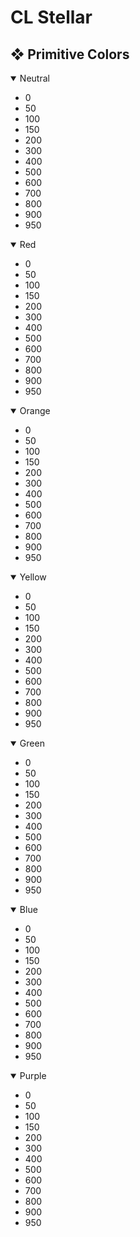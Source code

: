 
<Meta title="CL Stellar" />

<main id="cl-doc">
  <h1 class="mb-8 font-semibold text-4xl">CL Stellar</h1>
  <section>
    <h2 class="font-semibold text-2xl border-0">❖ Primitive Colors</h2>
    <div class="grid gap-6 mt-6">
      <details open>
        <summary class="font-semibold text-lg border-0">Neutral</summary>
        <ul class="flex flex-wrap gap-4 mt-2">
          <li class="relative w-8 h-8 rounded-full bg-cl-neutral-0 transition-transform hover:scale-110 hover:shadow-md border border-cl-neutral-50">
            <div class="absolute inset-0 flex items-center justify-center text-xs opacity-30 transition-opacity hover:opacity-100 text-black">
              0
            </div>
          </li>
          <li class="relative w-8 h-8 rounded-full bg-cl-neutral-50 transition-transform hover:scale-110 hover:shadow-md">
            <div class="absolute inset-0 flex items-center justify-center text-xs opacity-30 transition-opacity hover:opacity-100 text-black">
              50
            </div>
          </li>
          <li class="relative w-8 h-8 rounded-full bg-cl-neutral-100 transition-transform hover:scale-110 hover:shadow-md">
            <div class="absolute inset-0 flex items-center justify-center text-xs opacity-30 transition-opacity hover:opacity-100 text-black">
              100
            </div>
          </li>
          <li class="relative w-8 h-8 rounded-full bg-cl-neutral-150 transition-transform hover:scale-110 hover:shadow-md">
            <div class="absolute inset-0 flex items-center justify-center text-xs opacity-30 transition-opacity hover:opacity-100 text-black">
              150
            </div>
          </li>
          <li class="relative w-8 h-8 rounded-full bg-cl-neutral-200 transition-transform hover:scale-110 hover:shadow-md">
            <div class="absolute inset-0 flex items-center justify-center text-xs opacity-30 transition-opacity hover:opacity-100 text-black">
              200
            </div>
          </li>
          <li class="relative w-8 h-8 rounded-full bg-cl-neutral-300 transition-transform hover:scale-110 hover:shadow-md">
            <div class="absolute inset-0 flex items-center justify-center text-xs opacity-30 transition-opacity hover:opacity-100 text-white">
              300
            </div>
          </li>
          <li class="relative w-8 h-8 rounded-full bg-cl-neutral-400 transition-transform hover:scale-110 hover:shadow-md">
            <div class="absolute inset-0 flex items-center justify-center text-xs opacity-30 transition-opacity hover:opacity-100 text-white">
              400
            </div>
          </li>
          <li class="relative w-8 h-8 rounded-full bg-cl-neutral-500 transition-transform hover:scale-110 hover:shadow-md">
            <div class="absolute inset-0 flex items-center justify-center text-xs opacity-30 transition-opacity hover:opacity-100 text-white">
              500
            </div>
          </li>
          <li class="relative w-8 h-8 rounded-full bg-cl-neutral-600 transition-transform hover:scale-110 hover:shadow-md">
            <div class="absolute inset-0 flex items-center justify-center text-xs opacity-30 transition-opacity hover:opacity-100 text-white">
              600
            </div>
          </li>
          <li class="relative w-8 h-8 rounded-full bg-cl-neutral-700 transition-transform hover:scale-110 hover:shadow-md">
            <div class="absolute inset-0 flex items-center justify-center text-xs opacity-30 transition-opacity hover:opacity-100 text-white">
              700
            </div>
          </li>
          <li class="relative w-8 h-8 rounded-full bg-cl-neutral-800 transition-transform hover:scale-110 hover:shadow-md">
            <div class="absolute inset-0 flex items-center justify-center text-xs opacity-30 transition-opacity hover:opacity-100 text-white">
              800
            </div>
          </li>
          <li class="relative w-8 h-8 rounded-full bg-cl-neutral-900 transition-transform hover:scale-110 hover:shadow-md">
            <div class="absolute inset-0 flex items-center justify-center text-xs opacity-30 transition-opacity hover:opacity-100 text-white">
              900
            </div>
          </li>
          <li class="relative w-8 h-8 rounded-full bg-cl-neutral-950 transition-transform hover:scale-110 hover:shadow-md">
            <div class="absolute inset-0 flex items-center justify-center text-xs opacity-30 transition-opacity hover:opacity-100 text-white">
              950
            </div>
          </li>
        </ul>
      </details>
      <details open>
        <summary class="font-semibold text-lg border-0">Red</summary>
        <ul class="flex flex-wrap gap-4 mt-2">
          <li class="relative w-8 h-8 rounded-full bg-cl-red-0 transition-transform hover:scale-110 hover:shadow-md">
            <div class="absolute inset-0 flex items-center justify-center text-xs opacity-30 transition-opacity hover:opacity-100 text-black">
              0
            </div>
          </li>
          <li class="relative w-8 h-8 rounded-full bg-cl-red-50 transition-transform hover:scale-110 hover:shadow-md">
            <div class="absolute inset-0 flex items-center justify-center text-xs opacity-30 transition-opacity hover:opacity-100 text-black">
              50
            </div>
          </li>
          <li class="relative w-8 h-8 rounded-full bg-cl-red-100 transition-transform hover:scale-110 hover:shadow-md">
            <div class="absolute inset-0 flex items-center justify-center text-xs opacity-30 transition-opacity hover:opacity-100 text-black">
              100
            </div>
          </li>
          <li class="relative w-8 h-8 rounded-full bg-cl-red-150 transition-transform hover:scale-110 hover:shadow-md">
            <div class="absolute inset-0 flex items-center justify-center text-xs opacity-30 transition-opacity hover:opacity-100 text-black">
              150
            </div>
          </li>
          <li class="relative w-8 h-8 rounded-full bg-cl-red-200 transition-transform hover:scale-110 hover:shadow-md">
            <div class="absolute inset-0 flex items-center justify-center text-xs opacity-30 transition-opacity hover:opacity-100 text-black">
              200
            </div>
          </li>
          <li class="relative w-8 h-8 rounded-full bg-cl-red-300 transition-transform hover:scale-110 hover:shadow-md">
            <div class="absolute inset-0 flex items-center justify-center text-xs opacity-30 transition-opacity hover:opacity-100 text-white">
              300
            </div>
          </li>
          <li class="relative w-8 h-8 rounded-full bg-cl-red-400 transition-transform hover:scale-110 hover:shadow-md">
            <div class="absolute inset-0 flex items-center justify-center text-xs opacity-30 transition-opacity hover:opacity-100 text-white">
              400
            </div>
          </li>
          <li class="relative w-8 h-8 rounded-full bg-cl-red-500 transition-transform hover:scale-110 hover:shadow-md">
            <div class="absolute inset-0 flex items-center justify-center text-xs opacity-30 transition-opacity hover:opacity-100 text-white">
              500
            </div>
          </li>
          <li class="relative w-8 h-8 rounded-full bg-cl-red-600 transition-transform hover:scale-110 hover:shadow-md">
            <div class="absolute inset-0 flex items-center justify-center text-xs opacity-30 transition-opacity hover:opacity-100 text-white">
              600
            </div>
          </li>
          <li class="relative w-8 h-8 rounded-full bg-cl-red-700 transition-transform hover:scale-110 hover:shadow-md">
            <div class="absolute inset-0 flex items-center justify-center text-xs opacity-30 transition-opacity hover:opacity-100 text-white">
              700
            </div>
          </li>
          <li class="relative w-8 h-8 rounded-full bg-cl-red-800 transition-transform hover:scale-110 hover:shadow-md">
            <div class="absolute inset-0 flex items-center justify-center text-xs opacity-30 transition-opacity hover:opacity-100 text-white">
              800
            </div>
          </li>
          <li class="relative w-8 h-8 rounded-full bg-cl-red-900 transition-transform hover:scale-110 hover:shadow-md">
            <div class="absolute inset-0 flex items-center justify-center text-xs opacity-30 transition-opacity hover:opacity-100 text-white">
              900
            </div>
          </li>
          <li class="relative w-8 h-8 rounded-full bg-cl-red-950 transition-transform hover:scale-110 hover:shadow-md">
            <div class="absolute inset-0 flex items-center justify-center text-xs opacity-30 transition-opacity hover:opacity-100 text-white">
              950
            </div>
          </li>
        </ul>
      </details>
      <details open>
        <summary class="font-semibold text-lg border-0">Orange</summary>
        <ul class="flex flex-wrap gap-4 mt-2">
          <li class="relative w-8 h-8 rounded-full bg-cl-orange-0 transition-transform hover:scale-110 hover:shadow-md">
            <div class="absolute inset-0 flex items-center justify-center text-xs opacity-30 transition-opacity hover:opacity-100 text-black">
              0
            </div>
          </li>
          <li class="relative w-8 h-8 rounded-full bg-cl-orange-50 transition-transform hover:scale-110 hover:shadow-md">
            <div class="absolute inset-0 flex items-center justify-center text-xs opacity-30 transition-opacity hover:opacity-100 text-black">
              50
            </div>
          </li>
          <li class="relative w-8 h-8 rounded-full bg-cl-orange-100 transition-transform hover:scale-110 hover:shadow-md">
            <div class="absolute inset-0 flex items-center justify-center text-xs opacity-30 transition-opacity hover:opacity-100 text-black">
              100
            </div>
          </li>
          <li class="relative w-8 h-8 rounded-full bg-cl-orange-150 transition-transform hover:scale-110 hover:shadow-md">
            <div class="absolute inset-0 flex items-center justify-center text-xs opacity-30 transition-opacity hover:opacity-100 text-black">
              150
            </div>
          </li>
          <li class="relative w-8 h-8 rounded-full bg-cl-orange-200 transition-transform hover:scale-110 hover:shadow-md">
            <div class="absolute inset-0 flex items-center justify-center text-xs opacity-30 transition-opacity hover:opacity-100 text-black">
              200
            </div>
          </li>
          <li class="relative w-8 h-8 rounded-full bg-cl-orange-300 transition-transform hover:scale-110 hover:shadow-md">
            <div class="absolute inset-0 flex items-center justify-center text-xs opacity-30 transition-opacity hover:opacity-100 text-black">
              300
            </div>
          </li>
          <li class="relative w-8 h-8 rounded-full bg-cl-orange-400 transition-transform hover:scale-110 hover:shadow-md">
            <div class="absolute inset-0 flex items-center justify-center text-xs opacity-30 transition-opacity hover:opacity-100 text-black">
              400
            </div>
          </li>
          <li class="relative w-8 h-8 rounded-full bg-cl-orange-500 transition-transform hover:scale-110 hover:shadow-md">
            <div class="absolute inset-0 flex items-center justify-center text-xs opacity-30 transition-opacity hover:opacity-100 text-white">
              500
            </div>
          </li>
          <li class="relative w-8 h-8 rounded-full bg-cl-orange-600 transition-transform hover:scale-110 hover:shadow-md">
            <div class="absolute inset-0 flex items-center justify-center text-xs opacity-30 transition-opacity hover:opacity-100 text-white">
              600
            </div>
          </li>
          <li class="relative w-8 h-8 rounded-full bg-cl-orange-700 transition-transform hover:scale-110 hover:shadow-md">
            <div class="absolute inset-0 flex items-center justify-center text-xs opacity-30 transition-opacity hover:opacity-100 text-white">
              700
            </div>
          </li>
          <li class="relative w-8 h-8 rounded-full bg-cl-orange-800 transition-transform hover:scale-110 hover:shadow-md">
            <div class="absolute inset-0 flex items-center justify-center text-xs opacity-30 transition-opacity hover:opacity-100 text-white">
              800
            </div>
          </li>
          <li class="relative w-8 h-8 rounded-full bg-cl-orange-900 transition-transform hover:scale-110 hover:shadow-md">
            <div class="absolute inset-0 flex items-center justify-center text-xs opacity-30 transition-opacity hover:opacity-100 text-white">
              900
            </div>
          </li>
          <li class="relative w-8 h-8 rounded-full bg-cl-orange-950 transition-transform hover:scale-110 hover:shadow-md">
            <div class="absolute inset-0 flex items-center justify-center text-xs opacity-30 transition-opacity hover:opacity-100 text-white">
              950
            </div>
          </li>
        </ul>
      </details>
      <details open>
        <summary class="font-semibold text-lg border-0">Yellow</summary>
        <ul class="flex flex-wrap gap-4 mt-2">
          <li class="relative w-8 h-8 rounded-full bg-cl-yellow-0 transition-transform hover:scale-110 hover:shadow-md">
            <div class="absolute inset-0 flex items-center justify-center text-xs opacity-30 transition-opacity hover:opacity-100 text-black">
              0
            </div>
          </li>
          <li class="relative w-8 h-8 rounded-full bg-cl-yellow-50 transition-transform hover:scale-110 hover:shadow-md">
            <div class="absolute inset-0 flex items-center justify-center text-xs opacity-30 transition-opacity hover:opacity-100 text-black">
              50
            </div>
          </li>
          <li class="relative w-8 h-8 rounded-full bg-cl-yellow-100 transition-transform hover:scale-110 hover:shadow-md">
            <div class="absolute inset-0 flex items-center justify-center text-xs opacity-30 transition-opacity hover:opacity-100 text-black">
              100
            </div>
          </li>
          <li class="relative w-8 h-8 rounded-full bg-cl-yellow-150 transition-transform hover:scale-110 hover:shadow-md">
            <div class="absolute inset-0 flex items-center justify-center text-xs opacity-30 transition-opacity hover:opacity-100 text-black">
              150
            </div>
          </li>
          <li class="relative w-8 h-8 rounded-full bg-cl-yellow-200 transition-transform hover:scale-110 hover:shadow-md">
            <div class="absolute inset-0 flex items-center justify-center text-xs opacity-30 transition-opacity hover:opacity-100 text-black">
              200
            </div>
          </li>
          <li class="relative w-8 h-8 rounded-full bg-cl-yellow-300 transition-transform hover:scale-110 hover:shadow-md">
            <div class="absolute inset-0 flex items-center justify-center text-xs opacity-30 transition-opacity hover:opacity-100 text-black">
              300
            </div>
          </li>
          <li class="relative w-8 h-8 rounded-full bg-cl-yellow-400 transition-transform hover:scale-110 hover:shadow-md">
            <div class="absolute inset-0 flex items-center justify-center text-xs opacity-30 transition-opacity hover:opacity-100 text-black">
              400
            </div>
          </li>
          <li class="relative w-8 h-8 rounded-full bg-cl-yellow-500 transition-transform hover:scale-110 hover:shadow-md">
            <div class="absolute inset-0 flex items-center justify-center text-xs opacity-30 transition-opacity hover:opacity-100 text-black">
              500
            </div>
          </li>
          <li class="relative w-8 h-8 rounded-full bg-cl-yellow-600 transition-transform hover:scale-110 hover:shadow-md">
            <div class="absolute inset-0 flex items-center justify-center text-xs opacity-30 transition-opacity hover:opacity-100 text-white">
              600
            </div>
          </li>
          <li class="relative w-8 h-8 rounded-full bg-cl-yellow-700 transition-transform hover:scale-110 hover:shadow-md">
            <div class="absolute inset-0 flex items-center justify-center text-xs opacity-30 transition-opacity hover:opacity-100 text-white">
              700
            </div>
          </li>
          <li class="relative w-8 h-8 rounded-full bg-cl-yellow-800 transition-transform hover:scale-110 hover:shadow-md">
            <div class="absolute inset-0 flex items-center justify-center text-xs opacity-30 transition-opacity hover:opacity-100 text-white">
              800
            </div>
          </li>
          <li class="relative w-8 h-8 rounded-full bg-cl-yellow-900 transition-transform hover:scale-110 hover:shadow-md">
            <div class="absolute inset-0 flex items-center justify-center text-xs opacity-30 transition-opacity hover:opacity-100 text-white">
              900
            </div>
          </li>
          <li class="relative w-8 h-8 rounded-full bg-cl-yellow-950 transition-transform hover:scale-110 hover:shadow-md">
            <div class="absolute inset-0 flex items-center justify-center text-xs opacity-30 transition-opacity hover:opacity-100 text-white">
              950
            </div>
          </li>
        </ul>
      </details>
      <details open>
        <summary class="font-semibold text-lg border-0">Green</summary>
        <ul class="flex flex-wrap gap-4 mt-2">
          <li class="relative w-8 h-8 rounded-full bg-cl-green-0 transition-transform hover:scale-110 hover:shadow-md">
            <div class="absolute inset-0 flex items-center justify-center text-xs opacity-30 transition-opacity hover:opacity-100 text-black">
              0
            </div>
          </li>
          <li class="relative w-8 h-8 rounded-full bg-cl-green-50 transition-transform hover:scale-110 hover:shadow-md">
            <div class="absolute inset-0 flex items-center justify-center text-xs opacity-30 transition-opacity hover:opacity-100 text-black">
              50
            </div>
          </li>
          <li class="relative w-8 h-8 rounded-full bg-cl-green-100 transition-transform hover:scale-110 hover:shadow-md">
            <div class="absolute inset-0 flex items-center justify-center text-xs opacity-30 transition-opacity hover:opacity-100 text-black">
              100
            </div>
          </li>
          <li class="relative w-8 h-8 rounded-full bg-cl-green-150 transition-transform hover:scale-110 hover:shadow-md">
            <div class="absolute inset-0 flex items-center justify-center text-xs opacity-30 transition-opacity hover:opacity-100 text-black">
              150
            </div>
          </li>
          <li class="relative w-8 h-8 rounded-full bg-cl-green-200 transition-transform hover:scale-110 hover:shadow-md">
            <div class="absolute inset-0 flex items-center justify-center text-xs opacity-30 transition-opacity hover:opacity-100 text-black">
              200
            </div>
          </li>
          <li class="relative w-8 h-8 rounded-full bg-cl-green-300 transition-transform hover:scale-110 hover:shadow-md">
            <div class="absolute inset-0 flex items-center justify-center text-xs opacity-30 transition-opacity hover:opacity-100 text-black">
              300
            </div>
          </li>
          <li class="relative w-8 h-8 rounded-full bg-cl-green-400 transition-transform hover:scale-110 hover:shadow-md">
            <div class="absolute inset-0 flex items-center justify-center text-xs opacity-30 transition-opacity hover:opacity-100 text-white">
              400
            </div>
          </li>
          <li class="relative w-8 h-8 rounded-full bg-cl-green-500 transition-transform hover:scale-110 hover:shadow-md">
            <div class="absolute inset-0 flex items-center justify-center text-xs opacity-30 transition-opacity hover:opacity-100 text-white">
              500
            </div>
          </li>
          <li class="relative w-8 h-8 rounded-full bg-cl-green-600 transition-transform hover:scale-110 hover:shadow-md">
            <div class="absolute inset-0 flex items-center justify-center text-xs opacity-30 transition-opacity hover:opacity-100 text-white">
              600
            </div>
          </li>
          <li class="relative w-8 h-8 rounded-full bg-cl-green-700 transition-transform hover:scale-110 hover:shadow-md">
            <div class="absolute inset-0 flex items-center justify-center text-xs opacity-30 transition-opacity hover:opacity-100 text-white">
              700
            </div>
          </li>
          <li class="relative w-8 h-8 rounded-full bg-cl-green-800 transition-transform hover:scale-110 hover:shadow-md">
            <div class="absolute inset-0 flex items-center justify-center text-xs opacity-30 transition-opacity hover:opacity-100 text-white">
              800
            </div>
          </li>
          <li class="relative w-8 h-8 rounded-full bg-cl-green-900 transition-transform hover:scale-110 hover:shadow-md">
            <div class="absolute inset-0 flex items-center justify-center text-xs opacity-30 transition-opacity hover:opacity-100 text-white">
              900
            </div>
          </li>
          <li class="relative w-8 h-8 rounded-full bg-cl-green-950 transition-transform hover:scale-110 hover:shadow-md">
            <div class="absolute inset-0 flex items-center justify-center text-xs opacity-30 transition-opacity hover:opacity-100 text-white">
              950
            </div>
          </li>
        </ul>
      </details>
      <details open>
        <summary class="font-semibold text-lg border-0">Blue</summary>
        <ul class="flex flex-wrap gap-4 mt-2">
          <li class="relative w-8 h-8 rounded-full bg-cl-blue-0 transition-transform hover:scale-110 hover:shadow-md">
            <div class="absolute inset-0 flex items-center justify-center text-xs opacity-30 transition-opacity hover:opacity-100 text-black">
              0
            </div>
          </li>
          <li class="relative w-8 h-8 rounded-full bg-cl-blue-50 transition-transform hover:scale-110 hover:shadow-md">
            <div class="absolute inset-0 flex items-center justify-center text-xs opacity-30 transition-opacity hover:opacity-100 text-black">
              50
            </div>
          </li>
          <li class="relative w-8 h-8 rounded-full bg-cl-blue-100 transition-transform hover:scale-110 hover:shadow-md">
            <div class="absolute inset-0 flex items-center justify-center text-xs opacity-30 transition-opacity hover:opacity-100 text-black">
              100
            </div>
          </li>
          <li class="relative w-8 h-8 rounded-full bg-cl-blue-150 transition-transform hover:scale-110 hover:shadow-md">
            <div class="absolute inset-0 flex items-center justify-center text-xs opacity-30 transition-opacity hover:opacity-100 text-black">
              150
            </div>
          </li>
          <li class="relative w-8 h-8 rounded-full bg-cl-blue-200 transition-transform hover:scale-110 hover:shadow-md">
            <div class="absolute inset-0 flex items-center justify-center text-xs opacity-30 transition-opacity hover:opacity-100 text-black">
              200
            </div>
          </li>
          <li class="relative w-8 h-8 rounded-full bg-cl-blue-300 transition-transform hover:scale-110 hover:shadow-md">
            <div class="absolute inset-0 flex items-center justify-center text-xs opacity-30 transition-opacity hover:opacity-100 text-white">
              300
            </div>
          </li>
          <li class="relative w-8 h-8 rounded-full bg-cl-blue-400 transition-transform hover:scale-110 hover:shadow-md">
            <div class="absolute inset-0 flex items-center justify-center text-xs opacity-30 transition-opacity hover:opacity-100 text-white">
              400
            </div>
          </li>
          <li class="relative w-8 h-8 rounded-full bg-cl-blue-500 transition-transform hover:scale-110 hover:shadow-md">
            <div class="absolute inset-0 flex items-center justify-center text-xs opacity-30 transition-opacity hover:opacity-100 text-white">
              500
            </div>
          </li>
          <li class="relative w-8 h-8 rounded-full bg-cl-blue-600 transition-transform hover:scale-110 hover:shadow-md">
            <div class="absolute inset-0 flex items-center justify-center text-xs opacity-30 transition-opacity hover:opacity-100 text-white">
              600
            </div>
          </li>
          <li class="relative w-8 h-8 rounded-full bg-cl-blue-700 transition-transform hover:scale-110 hover:shadow-md">
            <div class="absolute inset-0 flex items-center justify-center text-xs opacity-30 transition-opacity hover:opacity-100 text-white">
              700
            </div>
          </li>
          <li class="relative w-8 h-8 rounded-full bg-cl-blue-800 transition-transform hover:scale-110 hover:shadow-md">
            <div class="absolute inset-0 flex items-center justify-center text-xs opacity-30 transition-opacity hover:opacity-100 text-white">
              800
            </div>
          </li>
          <li class="relative w-8 h-8 rounded-full bg-cl-blue-900 transition-transform hover:scale-110 hover:shadow-md">
            <div class="absolute inset-0 flex items-center justify-center text-xs opacity-30 transition-opacity hover:opacity-100 text-white">
              900
            </div>
          </li>
          <li class="relative w-8 h-8 rounded-full bg-cl-blue-950 transition-transform hover:scale-110 hover:shadow-md">
            <div class="absolute inset-0 flex items-center justify-center text-xs opacity-30 transition-opacity hover:opacity-100 text-white">
              950
            </div>
          </li>
        </ul>
      </details>
      <details open>
        <summary class="font-semibold text-lg border-0">Purple</summary>
        <ul class="flex flex-wrap gap-4 mt-2">
          <li class="relative w-8 h-8 rounded-full bg-cl-purple-0 transition-transform hover:scale-110 hover:shadow-md">
            <div class="absolute inset-0 flex items-center justify-center text-xs opacity-30 transition-opacity hover:opacity-100 text-black">
              0
            </div>
          </li>
          <li class="relative w-8 h-8 rounded-full bg-cl-purple-50 transition-transform hover:scale-110 hover:shadow-md">
            <div class="absolute inset-0 flex items-center justify-center text-xs opacity-30 transition-opacity hover:opacity-100 text-black">
              50
            </div>
          </li>
          <li class="relative w-8 h-8 rounded-full bg-cl-purple-100 transition-transform hover:scale-110 hover:shadow-md">
            <div class="absolute inset-0 flex items-center justify-center text-xs opacity-30 transition-opacity hover:opacity-100 text-black">
              100
            </div>
          </li>
          <li class="relative w-8 h-8 rounded-full bg-cl-purple-150 transition-transform hover:scale-110 hover:shadow-md">
            <div class="absolute inset-0 flex items-center justify-center text-xs opacity-30 transition-opacity hover:opacity-100 text-black">
              150
            </div>
          </li>
          <li class="relative w-8 h-8 rounded-full bg-cl-purple-200 transition-transform hover:scale-110 hover:shadow-md">
            <div class="absolute inset-0 flex items-center justify-center text-xs opacity-30 transition-opacity hover:opacity-100 text-black">
              200
            </div>
          </li>
          <li class="relative w-8 h-8 rounded-full bg-cl-purple-300 transition-transform hover:scale-110 hover:shadow-md">
            <div class="absolute inset-0 flex items-center justify-center text-xs opacity-30 transition-opacity hover:opacity-100 text-black">
              300
            </div>
          </li>
          <li class="relative w-8 h-8 rounded-full bg-cl-purple-400 transition-transform hover:scale-110 hover:shadow-md">
            <div class="absolute inset-0 flex items-center justify-center text-xs opacity-30 transition-opacity hover:opacity-100 text-white">
              400
            </div>
          </li>
          <li class="relative w-8 h-8 rounded-full bg-cl-purple-500 transition-transform hover:scale-110 hover:shadow-md">
            <div class="absolute inset-0 flex items-center justify-center text-xs opacity-30 transition-opacity hover:opacity-100 text-white">
              500
            </div>
          </li>
          <li class="relative w-8 h-8 rounded-full bg-cl-purple-600 transition-transform hover:scale-110 hover:shadow-md">
            <div class="absolute inset-0 flex items-center justify-center text-xs opacity-30 transition-opacity hover:opacity-100 text-white">
              600
            </div>
          </li>
          <li class="relative w-8 h-8 rounded-full bg-cl-purple-700 transition-transform hover:scale-110 hover:shadow-md">
            <div class="absolute inset-0 flex items-center justify-center text-xs opacity-30 transition-opacity hover:opacity-100 text-white">
              700
            </div>
          </li>
          <li class="relative w-8 h-8 rounded-full bg-cl-purple-800 transition-transform hover:scale-110 hover:shadow-md">
            <div class="absolute inset-0 flex items-center justify-center text-xs opacity-30 transition-opacity hover:opacity-100 text-white">
              800
            </div>
          </li>
          <li class="relative w-8 h-8 rounded-full bg-cl-purple-900 transition-transform hover:scale-110 hover:shadow-md">
            <div class="absolute inset-0 flex items-center justify-center text-xs opacity-30 transition-opacity hover:opacity-100 text-white">
              900
            </div>
          </li>
          <li class="relative w-8 h-8 rounded-full bg-cl-purple-950 transition-transform hover:scale-110 hover:shadow-md">
            <div class="absolute inset-0 flex items-center justify-center text-xs opacity-30 transition-opacity hover:opacity-100 text-white">
              950
            </div>
          </li>
        </ul>
      </details>
    </div>
  </section>
</main>
<style>
  {`
    #cl-doc {
      // Reset
      *:where(:not(iframe, canvas, img, svg, video):not(svg *)) {
        all: unset;
        display: revert;
      }
      *,*::before,*::after {
        margin: 0;
        padding: 0;
        box-sizing: border-box;
      }
      ol,ul,li {
        list-style: none;
      }
      img {
        max-width: 100%;
      }
      table {
        border-collapse: collapse;
      }
      p {
        color: inherit;
      }
    }
`}
</style>
